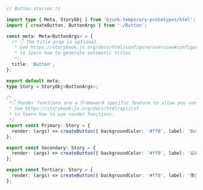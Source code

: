 ```ts
// Button.stories.ts

import type { Meta, StoryObj } from '@junk-temporary-prototypes/html';
import { createButton, ButtonArgs } from './Button';

const meta: Meta<ButtonArgs> = {
  /* 👇 The title prop is optional.
   * See https://storybook.js.org/docs/html/configure/overview#configure-story-loading
   * to learn how to generate automatic titles
   */
  title: 'Button',
};

export default meta;
type Story = StoryObj<ButtonArgs>;

/*
 *👇 Render functions are a framework specific feature to allow you control on how the component renders.
 * See https://storybook.js.org/docs/html/api/csf
 * to learn how to use render functions.
 */
export const Primary: Story = {
  render: (args) => createButton({ backgroundColor: '#ff0', label: 'Button' }),
};

export const Secondary: Story = {
  render: (args) => createButton({ backgroundColor: '#ff0', label: '😄👍😍💯' }),
};

export const Tertiary: Story = {
  render: (args) => createButton({ backgroundColor: '#ff0', label: '📚📕📈🤓' }),
};
```
